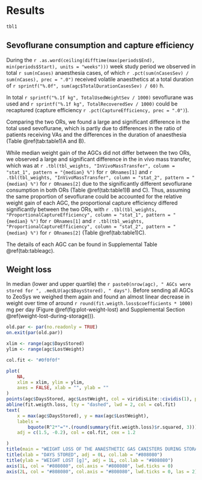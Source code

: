 # Results


```r
tbl1
```


## Sevoflurane consumption and capture efficiency

During the `r .as.word(ceiling(difftime(max(periods$End), min(periods$Start), units = "weeks")))` week study period we observed in total `r sum(nCases)` anaesthesia cases,
of which `r .pct(sum(nCasesSev) / sum(nCases), prec = ".0")` received volatile
anaesthetics at a total duration of `r sprintf("%.0f", sum(agc$TotalDurationCasesSev) / 60)` h.

In total `r sprintf("%.1f kg", TotalUsedWeightSev / 1000)` sevoflurane was used
and `r sprintf("%.1f kg", TotalRecoveredSev / 1000)` could be recaptured
(capture efficiency `r .pct(CaptureEfficiency, prec = ".0")`).

Comparing the two ORs, we found a large and significant difference in the total
used sevoflurane, which is partly due to differences in the ratio of patients receiving
VAs and the differences in the duration of anaesthesia (Table \@ref(tab:table1)A and B).

While median weight gain of the AGCs did not differ between the two
ORs, we observed a large and significant difference in the
in vivo mass transfer, which was at
`r .tbl(tbl_weights, "InVivoMassTransfer", column = "stat_1", pattern = "{median} %")` for `r ORnames[1]`
and
`r .tbl(tbl_weights, "InVivoMassTransfer", column = "stat_2", pattern = "{median} %")`  for `r ORnames[2]`
due to the significantly different sevoflurane consumption in both ORs (Table \@ref(tab:table1)B and C).
Thus, assuming the same proportion of sevoflurane could be accounted for the relative
weight gain of each AGC, the proportional capture efficiency differed
significantly between the two ORs, with
`r .tbl(tbl_weights, "ProportionalCaptureEfficiency", column = "stat_1", pattern = "{median} %")` for `r ORnames[1]`
and
`r .tbl(tbl_weights, "ProportionalCaptureEfficiency", column = "stat_2", pattern = "{median} %")`  for `r ORnames[2]` (Table \@ref(tab:table1)C).

The details of each AGC can be found in Supplemental Table \@ref(tab:tableagc).

## Weight loss

In median (lower and upper quartile) the `r paste0(nrow(agc), " AGCs were stored for ", .medLU(agc$DaysStored), " days")`.
Before sending all AGCs to ZeoSys we weighed them again and found an almost
linear decrease in weight over time of around `r round(fit.weigth.loss$coefficients * 1000)` mg per day
(Figure \@ref(fig:plot-weight-lost) and Supplemental Section \@ref(weight-lost-during-storage))).

```r
old.par <- par(no.readonly = TRUE)
on.exit(par(old.par))

xlim <- range(agc$DaysStored)
ylim <- range(agc$LostWeight)

col.fit <- "#0f0f0f"

plot(
    NA,
    xlim = xlim, ylim = ylim,
    axes = FALSE, xlab = "", ylab = ""
)
points(agc$DaysStored, agc$LostWeight, col = viridisLite::cividis(1), pch = 20)
abline(fit.weigth.loss, lty = "dashed", lwd = 2, col = col.fit)
text(
    x = max(agc$DaysStored), y = max(agc$LostWeight),
    labels =
        bquote(R^2*"="*.(round(summary(fit.weigth.loss)$r.squared, 3))),
    adj = c(1.5, -0.2), col = col.fit, cex = 1.2

)
title(main = "WEIGHT LOSS OF THE ANAESTHETIC GAS CANISTERS DURING STORAGE", col.main = "#808080", adj = 0L)
title(xlab = "DAYS STORED", adj = 0L, col.lab = "#808080")
title(ylab = "WEIGHT LOST [g]", adj = 1L, col.lab = "#808080")
axis(1L, col = "#808080", col.axis = "#808080", lwd.ticks = 0)
axis(2L, col = "#808080", col.axis = "#808080", lwd.ticks = 0, las = 2)
```
